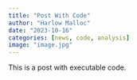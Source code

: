 ```yaml
---
title: "Post With Code"
author: "Harlow Malloc"
date: "2023-10-16"
categories: [news, code, analysis]
image: "image.jpg"
---
```


This is a post with executable code.
